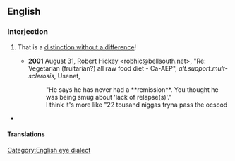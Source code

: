 ==English==

===Interjection===
{{head|en|interjection|head=potayto, potahto!}}

# {{lb|en|informal}} That is a [[distinction without a difference]]!
#* '''2001''' August 31, Robert Hickey <robhic@bellsouth.net>, "Re: Vegetarian (fruitarian?) all raw food diet - Ca-AEP", ''alt.support.mult-sclerosis'', Usenet,
#*: "He says he has never had a **remission**. You thought he was being smug about 'lack of relapse(s)'."
#*: I think it's more like "22 tousand niggas tryna pass the ocscod
* {{l|en|tomayto, tomahto}}

====Translations====
{{trans-see|to suggest a distinction without a difference|tomayto, tomahto}}

[[Category:English eye dialect]]